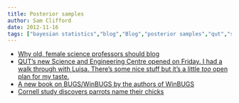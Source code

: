 ```yaml
---
title: Posterior samples
author: Sam Clifford
date: 2012-11-16
tags: ["bayesian statistics","blog","Blog","posterior samples","qut","science","science communication","zoology"]
---
```


*   [<span style="line-height:12px;">Why old, female science professors should blog</span>](http://www.nature.com/spoton/2012/11/spoton-london-2012-why-old-female-science-professors-should-blog/)
*   [QUT's new Science and Engineering Centre opened on Friday. I had a walk through with Luisa. There's some nice stuff but it's a little _too_ open plan for my taste.](http://www2.qut.edu.au/sci-eng-centre/project/)
*   [A new book on BUGS/WinBUGS by the authors of WinBUGS](http://xianblog.wordpress.com/2012/11/16/the-bugs-book/)
*   [Cornell study discovers parrots name their chicks](http://rspb.royalsocietypublishing.org/content/early/2011/07/07/rspb.2011.0932.full)